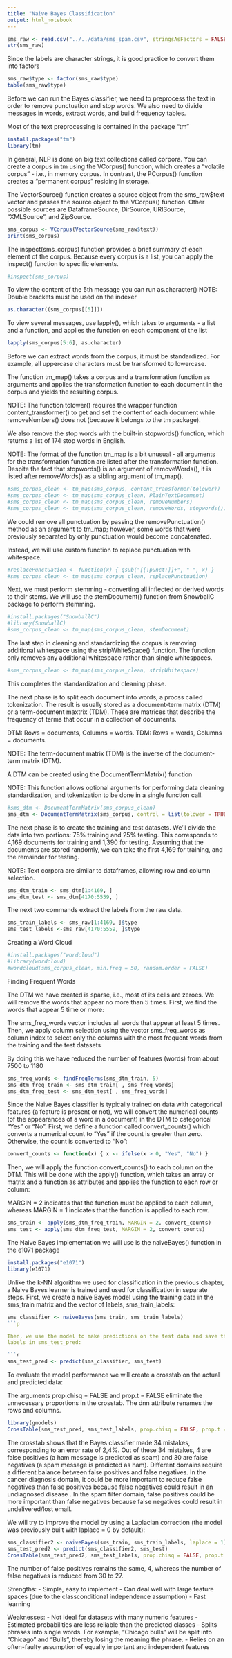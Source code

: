 ```yaml
---
title: "Naive Bayes Classification"
output: html_notebook
---
```


```r
sms_raw <- read.csv("../../data/sms_spam.csv", stringsAsFactors = FALSE)
str(sms_raw)
```

Since the labels are character strings, it is good practice to convert them into factors

```r
sms_raw$type <- factor(sms_raw$type)
table(sms_raw$type)
```

Before we can run the Bayes classifier, we need to preprocess the text in order to remove punctuation and stop words.  We also need to divide messages in words, extract words, and build frequency tables.

Most of the text preprocessing is contained in the package "tm"

```r
install.packages("tm")
library(tm)
```

In general, NLP is done on big text collections called corpora.  You can create a corpus in tm using the VCorpus() function, which creates a "volatile corpus" - i.e., in memory corpus.  In contrast, the PCorpus() function creates a "permanent corpus" residing in storage.

The VectorSource() function creates a source object from the sms_raw$text vector and passes the source object to the VCorpus() function.  Other possible sources are DataframeSource, DirSource, URISource, "XMLSource", and ZipSource.

```r
sms_corpus <- VCorpus(VectorSource(sms_raw$text))
print(sms_corpus)
```

The inspect(sms_corpus) function provides a brief summary of each element of the corpus.  Because every corpus is a list, you can apply the inspect() function to specific elements.

```r
#inspect(sms_corpus)
```

To view the content of the 5th message you can run as.character()
NOTE: Double brackets must be used on the indexer

```r
as.character((sms_corpus[[5]]))
```

To view several messages, use lapply(), which takes to arguments - a list and a function, and applies the function on each component of the list

```r
lapply(sms_corpus[5:6], as.character)
```

Before we can extract words from the corpus, it must be standardized.  For example, all uppercase characters must be transformed to lowercase.

The function tm_map() takes a corpus and a transformation function as arguments and applies the transformation function to each document in the corpus and yields the resulting corpus.

NOTE: The function tolower() requires the wrapper function content_transformer() to get and set the content of each document while removeNumbers() does not (because it belongs to the tm package).

We also remove the stop words with the built-in stopwords() function, which returns a list of 174 stop words in English.

NOTE: The format of the function tm_map is a bit unusual - all arguments for the transformation function are listed after the transformation function.  Despite the fact that stopwords() is an argument of removeWords(), it is listed after removeWords() as a sibling argument of tm_map().

```r
#sms_corpus_clean <- tm_map(sms_corpus, content_transformer(tolower))
#sms_corpus_clean <- tm_map(sms_corpus_clean, PlainTextDocument)
#sms_corpus_clean <- tm_map(sms_corpus_clean, removeNumbers)
#sms_corpus_clean <- tm_map(sms_corpus_clean, removeWords, stopwords())
```

We could remove all punctuation by passing the removePunctuation() method as an argument to tm_map; however, some words that were previously separated by only punctuation would become concatenated.

Instead, we will use custom function to replace punctuation with whitespace.

```r
#replacePunctuation <- function(x) { gsub("[[:punct:]]+", " ", x) }
#sms_corpus_clean <- tm_map(sms_corpus_clean, replacePunctuation)
```

Next, we must perform stemming - converting all inflected or derived words to their stems.  We will use the stemDocument() function from SnowballC package to perform stemming.

```r
#install.packages("SnowballC")
#library(SnowballC)
#sms_corpus_clean <- tm_map(sms_corpus_clean, stemDocument)
```

The last step in cleaning and standardizing the corpus is removing additional whitespace using the stripWhiteSpace() function.  The function only removes any additional whitespace rather than single whitespaces.

```r
#sms_corpus_clean <- tm_map(sms_corpus_clean, stripWhitespace)
```

This completes the standardization and cleaning phase.

The next phase is to split each document into words, a procss called tokenization.  The result is usually stored as a document-term matrix (DTM) or a term-document maxtrix (TDM).  These are matrices that describe the frequency of terms that occur in a collection of documents.

DTM: Rows = documents, Columns = words.
TDM: Rows = words, Columns = documents.

NOTE: The term-document matrix (TDM) is the inverse of the document-term matrix (DTM).

A DTM can be created using the DocumentTermMatrix() function

NOTE: This function allows optional arguments for performing data cleaning standardization, and tokenization to be done in a single function call.

```r
#sms_dtm <- DocumentTermMatrix(sms_corpus_clean)
sms_dtm <- DocumentTermMatrix(sms_corpus, control = list(tolower = TRUE, removeNumbers = TRUE, stopwords = TRUE, removePunctuation = TRUE, stemming = TRUE))
```

The next phase is to create the training and test datasets.  We'll divide the data into two portions: 75% training and 25% testing.  This corresponds to 4,169 documents for training and 1,390 for testing.  Assuming that the documents are stored randomly, we can take the first 4,169 for training, and the remainder for testing.

NOTE: Text corpora are similar to dataframes, allowing row and column selection.

```r
sms_dtm_train <- sms_dtm[1:4169, ]
sms_dtm_test <- sms_dtm[4170:5559, ]
```

The next two commands extract the labels from the raw data.

```r
sms_train_labels <- sms_raw[1:4169, ]$type
sms_test_labels <-sms_raw[4170:5559, ]$type
```

Creating a Word Cloud

```r
#install.packages("wordcloud")
#library(wordcloud)
#wordcloud(sms_corpus_clean, min.freq = 50, random.order = FALSE)
```

Finding Frequent Words

The DTM we have created is sparse, i.e., most of its cells are zeroes. We will
remove the words that appear no more than 5 times. First, we find the words that
appear 5 time or more:

The sms_freq_words vector includes all words that appear at least 5 times. Then,
we apply column selection using the vector sms_freq_words as column index to
select only the columns with the most frequent words from the training and the test
datasets

By doing this we have reduced the number of features (words) from about 7500 to
1180

```r
sms_freq_words <- findFreqTerms(sms_dtm_train, 5)
sms_dtm_freq_train <- sms_dtm_train[ , sms_freq_words]
sms_dtm_freq_test <- sms_dtm_test[ , sms_freq_words]
```

Since the Naive Bayes classifier is typically trained on data with categorical
features (a feature is present or not), we will convert the numerical counts (of the
appearances of a word in a document) in the DTM to categorical “Yes” or “No”.
First, we define a function called convert_counts() which converts a numerical
count to “Yes” if the count is greater than zero. Otherwise, the count is converted to
“No”:

```r
convert_counts <- function(x) { x <- ifelse(x > 0, "Yes", "No") }
```

Then, we will apply the function convert_counts() to each column on the DTM. This
will be done with the apply() function, which takes an array or matrix and a function
as attributes and applies the function to each row or column:

MARGIN = 2 indicates that the function must be applied to each column, whereas
MARGIN = 1 indicates that the function is applied to each row.

```r
sms_train <- apply(sms_dtm_freq_train, MARGIN = 2, convert_counts)
sms_test <- apply(sms_dtm_freq_test, MARGIN = 2, convert_counts)
```

The Naive Bayes implementation we will use is the naiveBayes() function in the e1071
package

```r
install.packages("e1071")
library(e1071)
```

Unlike the k-NN algorithm we used for classification in the previous chapter, a Naive
Bayes learner is trained and used for classification in separate steps. First, we create
a naïve Bayes model using the training data in the sms_train matrix and the vector of
labels, sms_train_labels:

```r
sms_classifier <- naiveBayes(sms_train, sms_train_labels)
```p

Then, we use the model to make predictions on the test data and save the vector of
labels in sms_test_pred:

```r
sms_test_pred <- predict(sms_classifier, sms_test)
```

To evaluate the model performance we will create a crosstab on the actual and
predicted data:

The arguments prop.chisq = FALSE and prop.t = FALSE eliminate the unnecessary
proportions in the crosstab. The dnn attribute renames the rows and columns.

```r
library(gmodels)
CrossTable(sms_test_pred, sms_test_labels, prop.chisq = FALSE, prop.t = FALSE, dnn = c('predicted', 'actual'))
```

The crosstab shows that the Bayes classifier made 34 mistakes, corresponding to
an error rate of 2,4%. Out of these 34 mistakes, 4 are false positives (a ham
message is predicted as spam) and 30 are false negatives (a spam message is
predicted as ham). Different domains require a different balance between false
positives and false negatives. In the cancer diagnosis domain, it could be more
important to reduce false negatives than false positives because false negatives
could result in an undiagnosed disease . In the spam filter domain, false positives
could be more important than false negatives because false negatives could result
in undelivered/lost email.

We will try to improve the model by using a Laplacian correction (the model
was previously built with laplace = 0 by default):

```r
sms_classifier2 <- naiveBayes(sms_train, sms_train_labels, laplace = 1)
sms_test_pred2 <- predict(sms_classifier2, sms_test)
CrossTable(sms_test_pred2, sms_test_labels, prop.chisq = FALSE, prop.t = FALSE, prop.r = FALSE, dnn = c('predicted', 'actual'))
```

The number of false positives remains the same, 4, whereas the number of
false negatives is reduced from 30 to 27. 

Strengths:
- Simple, easy to implement
- Can deal well with large feature spaces (due to the classconditional independence assumption)
- Fast learning

Weaknesses:
- Not ideal for datasets with many numeric features
- Estimated probabilities are less reliable than the predicted
classes
- Splits phrases into single words. For example, “Chicago bulls” will be split into “Chicago” and “Bulls”, thereby losing the meaning the phrase.
- Relies on an often-faulty assumption of equally important and independent features

